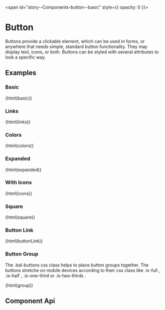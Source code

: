 
<span id="story--Components-button--basic" style={{ opacity: 0 }}></span>

# Button

Buttons provide a clickable element, which can be used in forms, or anywhere that needs simple, standard button functionality. They may display text, icons, or both. Buttons can be styled with several attributes to look a specific way.

<Canvas>
  <Story id="Components-button--primary" />
</Canvas>

## Examples

### Basic

<Canvas className="bal-app" mdxSource={basic}>
  {html(basic)}
</Canvas>

### Links

<Canvas className="bal-app" mdxSource={links}>
  {html(links)}
</Canvas>

### Colors

<Canvas className="bal-app" mdxSource={colors}>
  {html(colors)}
</Canvas>

### Expanded

<Canvas className="bal-app" mdxSource={expanded}>
  {html(expanded)}
</Canvas>

### With Icons

<Canvas className="bal-app" mdxSource={icons}>
  {html(icons)}
</Canvas>

### Square

<Canvas className="bal-app" mdxSource={square}>
  {html(square)}
</Canvas>

### Button Link

<Canvas className="bal-app" mdxSource={buttonLink}>
  {html(buttonLink)}
</Canvas>

### Button Group

The .bal-buttons css class helps to place button groups together. The buttons stretche on mobile devices according to their css class like .is-full , .is-half , .is-one-third or .is-two-thirds .

<Canvas className="bal-app" mdxSource={group}>
  {html(group)}
</Canvas>

## Component Api

<Description markdown={readme} />

<br />


<Description markdown={testing} />


<Description markdown={github} />
